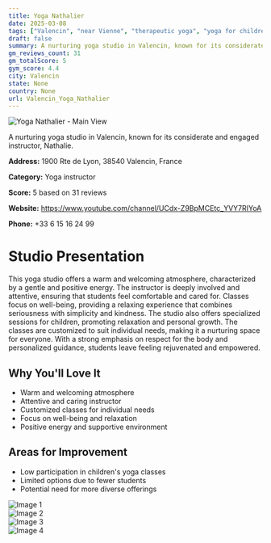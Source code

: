 ```yaml
---
title: Yoga Nathalier
date: 2025-03-08
tags: ["Valencin", "near Vienne", "therapeutic yoga", "yoga for children", "nurturing", "welcoming", "Valencin"]  
draft: false
summary: A nurturing yoga studio in Valencin, known for its considerate and engaged instructor, Nathalie.
gm_reviews_count: 31
gm_totalScore: 5
gym_score: 4.4
city: Valencin
state: None
country: None
url: Valencin_Yoga_Nathalier
---
```


<div className="aspect-[16/9] relative my-8">
  <img 
    src="https://lh5.googleusercontent.com/p/AF1QipO6QyTCs88J9wtRNpmMGW61eOgkSNYR9oRtJfFs=w1920-h1080-k-no"
    alt="Yoga Nathalier - Main View"
    className="object-cover absolute inset-0 w-full h-full rounded-lg"
  />
</div>

A nurturing yoga studio in Valencin, known for its considerate and engaged instructor, Nathalie.

**Address:** 1900 Rte de Lyon, 38540 Valencin, France

**Category:** Yoga instructor

**Score:** 5 based on 31 reviews

**Website:** https://www.youtube.com/channel/UCdx-Z9BpMCEtc_YVY7RIYoA

**Phone:** +33 6 15 16 24 99

# Studio Presentation

This yoga studio offers a warm and welcoming atmosphere, characterized by a gentle and positive energy. The instructor is deeply involved and attentive, ensuring that students feel comfortable and cared for. Classes focus on well-being, providing a relaxing experience that combines seriousness with simplicity and kindness. The studio also offers specialized sessions for children, promoting relaxation and personal growth. The classes are customized to suit individual needs, making it a nurturing space for everyone. With a strong emphasis on respect for the body and personalized guidance, students leave feeling rejuvenated and empowered.


## Why You'll Love It

- Warm and welcoming atmosphere
- Attentive and caring instructor
- Customized classes for individual needs
- Focus on well-being and relaxation
- Positive energy and supportive environment

## Areas for Improvement

- Low participation in children's yoga classes
- Limited options due to fewer students
- Potential need for more diverse offerings

<div className="grid grid-cols-1 xl:grid-cols-2 gap-4 my-8">
<div className="aspect-[4/3] relative"><img src="https://lh5.googleusercontent.com/p/AF1QipOfsBSaaDwJRJyYItOICJ9hRpJeYlzmGvv_DjYp=w1920-h1080-k-no" alt="Image 1" className="object-cover absolute inset-0 w-full h-full rounded-lg" /></div>
<div className="aspect-[4/3] relative"><img src="https://lh5.googleusercontent.com/p/AF1QipOpnN0NDVyk-Pq3yUp0cLRmiOvh9gcBdxnwcPv-=w1920-h1080-k-no" alt="Image 2" className="object-cover absolute inset-0 w-full h-full rounded-lg" /></div>
<div className="aspect-[4/3] relative"><img src="https://lh5.googleusercontent.com/p/AF1QipNgQ9QeMfLJuCVZ8hRZQIjngJIWf8dlixTcBmRd=w1920-h1080-k-no" alt="Image 3" className="object-cover absolute inset-0 w-full h-full rounded-lg" /></div>
<div className="aspect-[4/3] relative"><img src="https://streetviewpixels-pa.googleapis.com/v1/thumbnail?panoid=LA81jMm_8IPQK9Y4hfXugA&cb_client=maps_sv.tactile.gps&w=203&h=100&yaw=352.10376&pitch=0&thumbfov=100" alt="Image 4" className="object-cover absolute inset-0 w-full h-full rounded-lg" /></div>
</div>